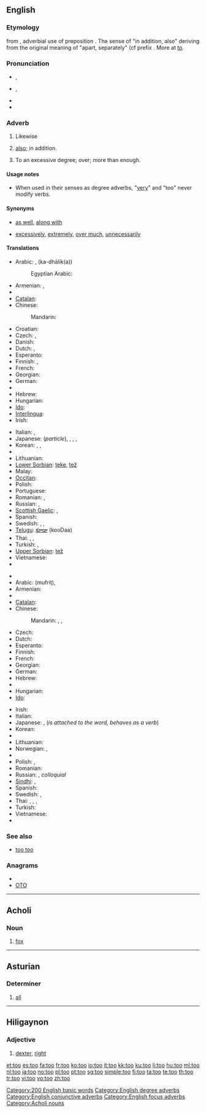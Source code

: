{{also|to|töö|Tōō}}
==English==

{{rank|well|many|work|127|too|every|think|life}}

===Etymology===
{{etyl|enm}} {{term|to|to|also, in addition to|lang=enm}} from {{etyl|ang}} {{term|to|tō|furthermore, also, besides|lang=ang}}, adverbial use of preposition {{term|to|tō|to, into|lang=ang}}. The sense of "in addition, also" deriving from the original meaning of "apart, separately" (cf {{ang}} prefix {{term|to-|tō-|apart|lang=ang}}. More at [[to]].

===Pronunciation===
* {{a|UK}} {{IPA|/tuː/}}, {{SAMPA|/tu:/}}
* {{a|US}} {{IPA|/tu/}}, {{SAMPA|/tu/}}
* {{audio|en-us-too.ogg|Audio (US)}}
* {{homophones|two|to}}

===Adverb===
{{en-adv|-}}

# {{context|focus}} Likewise
# {{context|conjunctive}} [[also]]; in addition.
# {{context|degree}} To an excessive degree; over; more than enough.

====Usage notes====
* When used in their senses as degree adverbs, "[[very]]" and "too" never modify verbs.

====Synonyms====
* {{sense|likewise, also}} [[as well]], [[along with]]
* {{sense|over, more than enough}} [[excessively]], [[extremely]], [[over much]], [[unnecessarily]]

====Translations====
{{trans-top|likewise}}
* Arabic: {{t-|ar|ايضا|alt=أيضاً|tr='ayDaan}}, {{Arab|[[كذلك]]}} (ka-dhālik(a))
*: Egyptian Arabic: {{tø|arz|كمان|tr=kamaan|sc=Arab|xs=Egyptian Arabic}}
* Armenian: {{t-|hy|նաև|tr=naev}}, {{t-|hy|նույնպես|tr=nuynpes}}
* {{trreq|Basque}}
* [[Catalan]]: {{t+|ca|també}}
* Chinese:
*: Mandarin: {{t-|cmn|也|tr=yě|sc=Hani}}
* Croatian: {{t+|hr|također}}
* Czech: {{t+|cs|také}}, {{t+|cs|též}}
* Danish: {{t+|da|ligeså}}
* Dutch: {{t+|nl|ook}}, {{t+|nl|eveneens}}
* Esperanto: {{t-|eo|ankaŭ|xs=Esperanto}}
* Finnish: {{t+|fi|myös}}, {{t+|fi|-kin}}
* French: {{t+|fr|aussi}}
* Georgian: {{t|ka|აგრეთვე|tr=agret‘ve|sc=Geor|xs=Georgian}}
* German: {{t+|de|auch}}
* {{trreq|Greek}}
* Hebrew: {{t-|he|גם כן|tr=gam ken}}
* Hungarian: {{t+|hu|is}}
* [[Ido]]: {{t+|io|anke|xs=Ido}}
* [[Interlingua]]: {{t-|ia|anque|xs=Interlingua}}
* Irish: {{t|ga|freisin|xs=Irish}}
{{trans-mid}}
* Italian: {{t+|it|anche}}, {{t+|it|pure}}
* Japanese: {{t+|ja|も|tr=mo|alt=-も}} (''particle''), {{t-|ja|また|tr=mata}}, {{t-|ja|さらに|tr=sara-ni}}, , {{t-|ja|にも|tr=nimo}}
* Korean: {{t|ko|또한|tr=ttohan|sc=Kore}},  {{t|ko|또|tr=tto|sc=Kore}},  {{t|ko|역시|tr=yeoksi|sc=Kore}}
* {{trreq|Latvian}}
* Lithuanian: {{t|lt|taip pat|xs=Lithuanian}}
* [[Lower Sorbian]]: [[teke]], [[tež]]
* Malay: {{t-|ms|juga|xs=Malay}}
* [[Occitan]]: {{t+|oc|tanben|xs=Occitan}}
* Polish: {{t+|pl|też}}
* Portuguese: {{t+|pt|também}}
* Romanian: {{t-|ro|şi}}, {{t+|ro|deasemenea}}
* Russian: {{t+|ru|также|tr=tákže}}, {{t+|ru|тоже|tr=tóže}}
* [[Scottish Gaelic]]: {{t|gd|cuideachd}},  {{t|gd|mar an ceudna}}
* Spanish: {{t+|es|también}}
* Swedish: {{t+|sv|också}}, {{t+|sv|även}}, {{t+|sv|med}}
* [[Telugu]]: [[కూడా]] (kooDaa)
* Thai: {{t|th|ก็|tr=gôr|sc=Thai}},  {{t|th|ยัง|tr=yang|sc=Thai}},  {{t|th|ด้วย|tr=dûay|sc=Thai}}
* Turkish: {{t+|tr|de}},  {{t+|tr|da}}
* [[Upper Sorbian]]: [[tež]]
* Vietnamese: {{t|vi|cũng}}
* {{trreq|Welsh}}
{{trans-bottom}}

{{trans-top|more than enough; ''as too much''}}
* {{trreq|Albanian}}
* Arabic: {{Arab|[[مفرط]]}} (mufriṭ),  {{t|ar|مفرط|tr=múfriT|sc=Arab}}
* Armenian: {{t-|hy|չափազանց|tr=čap'azanc'}}
* {{trreq|Basque}}
* [[Catalan]]: {{t+|ca|massa}}
* Chinese:
*: Mandarin: {{t-|cmn|太|tr=tài|sc=Hani}}, {{t|cmn|過於|sc=Hani}}, {{t|cmn|过于|tr=guòyú|sc=Hani}}
* Czech: {{t+|cs|příliš}}
* Dutch: {{t+|nl|te}}
* Esperanto: {{t-|eo|tro|xs=Esperanto}}
* Finnish: {{t+|fi|liian}}
* French: {{t+|fr|trop}}
* Georgian: {{t|ka|ცოტ-ცოტაობითო|tr=tsot-tsotaobit‘o|sc=Geor|xs=Georgian}}
* German: {{t+|de|zu}}
* Hebrew: {{t-|he|מדי|tr=miday}}
* {{trreq|Hindi}}
* Hungarian: {{t+|hu|túl}}
* [[Ido]]: {{t+|io|tro|xs=Ido}}
{{trans-mid}}
* Irish: {{t-|ga|ró-|xs=Irish}}
* Italian: {{t+|it|troppo}}
* Japanese: {{t-|ja|過ぎ|tr=sugi|alt=...過ぎ}}, {{t-|ja|過ぎる|tr=sugiru|alt=...過ぎる}} (''is attached to the word, behaves as a verb'')
* Korean: {{t|ko|너무|tr=neomu|sc=Kore}}
* {{trreq|Latvian}}
* Lithuanian: {{t-|lt|per|xs=Lithuanian}}
* Norwegian: {{t+|no|for}},  {{t+|no|altfor}}
* {{trreq|Old English}}
* Polish: {{t+|pl|zbyt}}, {{t+|pl|za}}
* Romanian: {{t-|ro|prea}}
* Russian: {{t+|ru|слишком|tr=slíškom}}, {{t+|ru|чересчур|tr=čeresčúr}} ''colloquial''
* [[Sindhi]]: {{sd-Arab|[[هيڪاندو]]}} {{m}}, {{sd-Arab|[[هيڪاندو]]}} {{f}}
* Spanish: {{t-|es|demasiado}}
* Swedish: {{t+|sv|alltför}}, {{t+|sv|för}}
* Thai: {{t|th|เกิน|tr=gern|sc=Thai}},  {{t|th|ไป|tr=bpai|sc=Thai}},  {{t|th|เกินไป|tr=gern bpai|sc=Thai}},  {{t|th|มากไป|tr=mâak bpai|sc=Thai}}
* Turkish: {{t+|tr|çok}}
* Vietnamese: {{t|vi|quá}}
* {{trreq|Welsh}}
{{trans-bottom}}

===See also===
* [[too too]] <!--a duplication used to signify great excess-->

===Anagrams===
* {{alphagram|[[oot#English|oot]]}} 
* [[OTO#English|OTO]]

[[Category:200 English basic words]]
[[Category:English degree adverbs]]
[[Category:English conjunctive adverbs]]
[[Category:English focus adverbs]]

----

==Acholi==

===Noun===
{{infl|ach|noun}}

# [[fox]]

[[Category:Acholi nouns]]

----

==Asturian==

===Determiner===
{{infl|ast|determiner form|g=n|masculine|tou|feminine|toa|masculine plural|toos|feminine plural|toes}}

# [[all]]

----

==Hiligaynon==

===Adjective===
{{infl|hil|adjective|head=toó}}

# [[dexter]], [[right]]

[[et:too]]
[[es:too]]
[[fa:too]]
[[fr:too]]
[[ko:too]]
[[io:too]]
[[it:too]]
[[kk:too]]
[[ku:too]]
[[li:too]]
[[hu:too]]
[[ml:too]]
[[nl:too]]
[[ja:too]]
[[no:too]]
[[pl:too]]
[[pt:too]]
[[sg:too]]
[[simple:too]]
[[fi:too]]
[[ta:too]]
[[te:too]]
[[th:too]]
[[tr:too]]
[[vi:too]]
[[vo:too]]
[[zh:too]]
